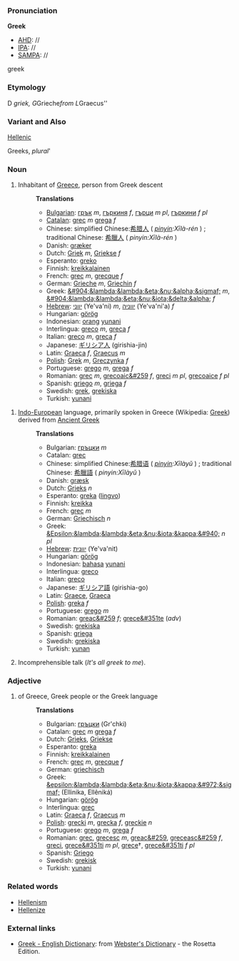 ===Pronunciation===

'''Greek'''
*[[AHD]]: //
*[[IPA]]: //
*[[SAMPA]]: //
greek
===Etymology===

D ''griek, G ''Grieche'' from L ''Graecus''
===Variant and Also===

[[Hellenic]]

Greeks, ''plural'''
===Noun===
#Inhabitant of [[Greece]], person from Greek descent
#:'''Translations'''
#:*[[Bulgarian]]: [[грък]] ''m'', [[гъркиня]] ''f'', [[гърци]] ''m pl'', [[гъркини]] ''f pl''
#:*[[Catalan]]: [[grec]] ''m'' [[grega]] ''f''
#:*Chinese: simplified Chinese:[[希腊人]] ( ''[[pinyin]]:Xīlà-rén'' ) ; traditional Chinese: [[希臘人]] ( ''pinyin:Xīlà-rén'' )
#:*Danish: [[græker]]
#:*Dutch: [[Griek]] ''m'', [[Griekse]] ''f''
#:*Esperanto: [[greko]]
#:*Finnish: [[kreikkalainen]]
#:*French: [[grec]] ''m'', [[grecque]] ''f''
#:*German: [[Grieche]] ''m'', [[Griechin]] ''f''
#:*Greek: [[&#904;&lambda;&lambda;&eta;&nu;&alpha;&sigmaf;]] ''m'', [[&#904;&lambda;&lambda;&eta;&nu;&iota;&delta;&alpha;]] ''f''
#:*[[Hebrew]]: [[יווני]] (Ye'va'ni) ''m'', [[יווניה]] (Ye'va'ni'a) ''f''
#:*Hungarian: [[görög]]
#:*Indonesian: [[orang]] [[yunani]]
#:*Interlingua: [[greco]] ''m'', [[greca]] ''f''
#:*Italian: [[greco]] ''m'', [[greca]] ''f''
#:*Japanese: [[ギリシア人]] (girishia-jin)
#:*Latin: [[Graeca]] ''f'', [[Graecus]] ''m''
#:*[[Polish]]: [[Grek]] ''m'', [[Greczynka]] ''f''
#:*Portuguese: [[grego]] ''m'', [[grega]] ''f''
#:*Romanian: [[grec]] ''m'', [[grecoaic&#259]] ''f'', [[greci]] ''m pl'', [[grecoaice]] ''f pl''
#:*Spanish: [[griego]] ''m'', [[griega]] ''f''
#:*Swedish: [[grek]], [[grekiska]]
#:*Turkish: [[yunani]]

#[[Indo-European]] language, primarily spoken in Greece (Wikipedia: [[w:Greek language|Greek]]) derived from [[Ancient Greek]]
#:'''Translations'''
#:*Bulgarian: [[гръцки]] ''m''
#:*Catalan: [[grec]]
#:*Chinese: simplified Chinese:[[希腊语]] ( ''[[pinyin]]:Xīlàyǔ'' ) ; traditional Chinese: [[希臘語]] ( ''pinyin:Xīlàyǔ'' )
#:*Danish: [[græsk]]
#:*Dutch: [[Grieks]] ''n''
#:*Esperanto: [[greka]] ([[lingvo]])
#:*Finnish: [[kreikka]]
#:*French: [[grec]] ''m''
#:*German: [[Griechisch]] ''n''
#:*Greek: [[&Epsilon;&lambda;&lambda;&eta;&nu;&iota;&kappa;&#940;]] ''n pl''
#:*[[Hebrew]]: [[יוונית]] (Ye'va'nit)
#:*Hungarian: [[görög]]
#:*Indonesian: [[bahasa]] [[yunani]]
#:*Interlingua: [[greco]]
#:*Italian: [[greco]]
#:*Japanese: [[ギリシア語]] (girishia-go)
#:*Latin: [[Graece]], [[Graeca]]
#:*[[Polish]]: [[greka]] ''f''
#:*Portuguese: [[grego]] ''m''
#:*Romanian: [[greac&#259]] ''f''; [[grece&#351te]] (''adv'')
#:*Swedish: [[grekiska]]
#:*Spanish: [[griega]]
#:*Swedish: [[grekiska]]
#:*Turkish: [[yunan]]
#Incomprehensible talk (''It's all greek to me'').

===Adjective===
#of Greece, Greek people or the Greek language
#:'''Translations'''
#:*Bulgarian: [[гръцки]] (Gr'chki)
#:*Catalan: [[grec]] ''m'' [[grega]] ''f''
#:*Dutch: [[Grieks]], [[Griekse]]
#:*Esperanto: [[greka]]
#:*Finnish: [[kreikkalainen]]
#:*French: [[grec]] ''m'', [[grecque]] ''f''
#:*German: [[griechisch]]
#:*Greek: [[&epsilon;&lambda;&lambda;&eta;&nu;&iota;&kappa;&#972;&sigmaf;]] (Ellinika, Ell&ecirc;nik&aacute;)
#:*Hungarian: [[görög]]
#:*Interlingua: [[grec]]
#:*Latin: [[Graeca]] ''f'', [[Graecus]] ''m''
#:*[[Polish]]: [[grecki]] ''m'', [[grecka]] ''f'', [[greckie]] ''n''
#:*Portuguese: [[grego]] ''m'', [[grega]] ''f''
#:*Romanian: [[grec]], [[grecesc]] ''m'', [[greac&#259]], [[greceasc&#259]] ''f'', [[greci]], [[grece&#351ti]] ''m pl'', [[grece]]†, [[grece&#351ti]] ''f pl''
#:*Spanish: [[Griego]]
#:*Swedish: [[grekisk]]
#:*Turkish: [[yunani]]

===Related words===

*[[Hellenism]]
*[[Hellenize]]

=== External links ===
*[http://www.websters-online-dictionary.org/definition/Greek-english/ Greek - English Dictionary]: from [http://www.websters-online-dictionary.org/ Webster's Dictionary] - the Rosetta Edition.